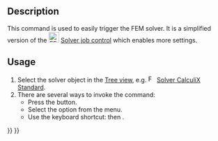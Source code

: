 <languages/>
<translate>

<!--T:4-->
{{Docnav
|[[FEM_SolverControl|Solver job control]]
|[[FEM_ResultsPurge|Purge results]]
|[[FEM_Workbench|FEM]]
|IconL=FEM_SolverControl.svg
|IconR=FEM_ResultsPurge.svg
|IconC=Workbench_FEM.svg
}}

<!--T:1-->
{{GuiCommand
|Name=FEM SolverRun
|MenuLocation=Solve → Run solver calculations
|Workbenches=[[FEM_Workbench|FEM]]
|Shortcut={{KEY|S}} {{KEY|R}}
|SeeAlso=[[FEM_SolverControl|FEM Solver job control]]
}}

==Description== <!--T:2-->

<!--T:9-->
This command is used to easily trigger the FEM solver. It is a simplified version of the [[Image:FEM_SolverControl.svg|24px]] [[FEM_SolverControl|Solver job control]] which enables more settings.

==Usage== <!--T:3-->

<!--T:8-->
# Select the solver object in the [[Tree_view|Tree view]], e.g. [[Image:FEM_SolverCalculixCcxtools.svg|16px]] [[FEM_SolverCalculixCcxtools|Solver CalculiX Standard]].
# There are several ways to invoke the command:
#* Press the {{Button|[[Image:FEM_SolverRun.svg|16px]] [[FEM_SolverRun|Run solver calculations]]}} button.
#* Select the {{MenuCommand|Solve → [[Image:FEM_SolverRun.svg|16px]] Run solver calculations}} option from the menu.
#* Use the keyboard shortcut: {{KEY|S}} then {{KEY|R}}.

<!--T:5-->
{{Docnav
|[[FEM_SolverControl|Solver job control]]
|[[FEM_ResultsPurge|Purge results]]
|[[FEM_Workbench|FEM]]
|IconL=FEM_SolverControl.svg
|IconR=FEM_ResultsPurge.svg
|IconC=Workbench_FEM.svg
}}

</translate>
{{FEM Tools navi{{#translation:}}}}
{{Userdocnavi{{#translation:}}}}